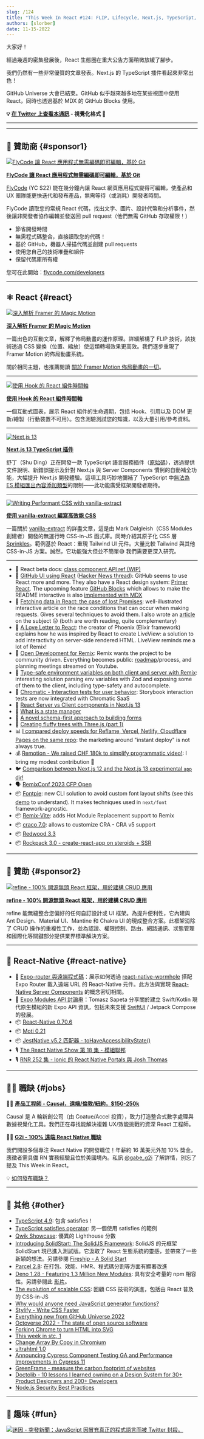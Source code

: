 ```yaml
---
slug: /124
title: "This Week In React #124: FLIP, Lifecycle, Next.js, TypeScript, Vanilla-Extract, LiveView, Remix, GitHub, Race Conditions, Fontpie, Remotion..."
authors: [slorber]
date: 11-15-2022
---
```


大家好！

經過幾週的密集發展後，React 生態圈在重大公告方面稍微放緩了腳步。

我們仍然有一些非常優質的文章發表。Next.js 的 TypeScript 插件看起來非常出色！

GitHub Universe 大會已結束。GitHub 似乎越來越多地在某些視圖中使用 React，同時也透過基於 MDX 的 GitHub Blocks 使用。

<!-- truncate -->

**💡 [在 Twitter 上查看本通訊](https://slo.im/thread) - 視覺化格式 🎨**

---


<Support />

---

## 💸 贊助商 {#sponsor1}

[![FlyCode 讓 React 應用程式無需編碼即可編輯，基於 Git](/emails/issues/124/flycode.jpg)](https://bit.ly/3UPwAoJ)

**[FlyCode 讓 React 應用程式無需編碼即可編輯，基於 Git](https://bit.ly/3UPwAoJ)**

[FlyCode](https://bit.ly/3wWSi00) (YC S22) 能在幾分鐘內讓 React 網頁應用程式變得可編輯，使產品和 UX 團隊能更快迭代和發布產品，無需等待（或消耗）開發者時間。

FlyCode 讀取您的常規 React 代碼，找出文字、圖片、設計代幣和分析事件，然後讓非開發者協作編輯並發送回 pull request（他們無需 GitHub 存取權限！）

- 節省開發時間
- 無需程式碼整合，直接讀取您的代碼！
- 基於 GitHub，機器人掃描代碼並創建 pull requests
- 使用您自己的技術堆疊和組件
- 保留代碼庫所有權

您可在此開始：[flycode.com/developers](https://www.flycode.com/developers)

---

## ⚛️ React {#react}

[![深入解析 Framer 的 Magic Motion](/emails/issues/124/framer-motion.png)](https://www.nan.fyi/magic-motion)

**[深入解析 Framer 的 Magic Motion](https://www.nan.fyi/magic-motion)**

一篇出色的互動文章，解釋了佈局動畫的運作原理。詳細解構了 FLIP 技術，該技術透過 CSS 變換（位置、縮放）使這類轉場效果更高效。我們逐步重現了 Framer Motion 的佈局動畫系統。

關於相同主題，也推薦閱讀 [關於 Framer Motion 佈局動畫的一切](https://blog.maximeheckel.com/posts/framer-motion-layout-animations/)。

---

[![使用 Hook 的 React 組件時間軸](/emails/issues/124/timeline.jpg)](https://julesblom.com/writing/react-hook-component-timeline)

**[使用 Hook 的 React 組件時間軸](https://julesblom.com/writing/react-hook-component-timeline)**

一個互動式圖表，展示 React 組件的生命週期，包括 Hook、引用以及 DOM 更新/繪製（行動裝置不可用）。包含測驗測試您的知識，以及大量引用/參考資料。

---

[![Next.js 13](/emails/issues/124/nextjs13ts.jpg)](https://twitter.com/delba_oliveira/status/1592209522281439232)

**[Next.js 13 TypeScript 插件](https://twitter.com/delba_oliveira/status/1592209522281439232)**

舒丁（Shu Ding）正在開發一款 TypeScript 語言服務插件（[原始碼](https://github.com/vercel/next.js/blob/canary/packages/next/server/next-typescript.ts)），透過提供文件說明、新錯誤提示及針對 Next.js 與 Server Components 慣例的自動補全功能，大幅提升 Next.js 開發體驗。這項工具巧妙地彌補了 TypeScript 中[無法為 ES 模組匯出內容添加類型](https://github.com/microsoft/TypeScript/issues/38511)的限制——此功能廣受框架開發者期待。

---

[![Writing Performant CSS with vanilla-extract](/emails/issues/124/vanilla-extract.png)](https://www.lekoarts.de/javascript/writing-performant-css-with-vanilla-extract)

**[使用 vanilla-extract 編寫高效能 CSS](https://www.lekoarts.de/javascript/writing-performant-css-with-vanilla-extract)**

一篇關於 [vanilla-extract](https://vanilla-extract.style/) 的詳盡文章，這是由 Mark Dalgleish（CSS Modules 創建者）開發的無運行時 CSS-in-JS 函式庫。同時介紹其原子化 CSS 層 [Sprinkles](https://vanilla-extract.style/documentation/packages/sprinkles/)。範例基於 React：重現 Tailwind UI 元件。大量比較 Tailwind 與其他 CSS-in-JS 方案。誠然，它功能強大但並不簡單😅 我們需要更深入研究。

---

- 📖 React beta docs: [class component API ref (WIP)](https://twitter.com/dan_abramov/status/1592262830304251908)
- 🐙 [GitHub UI using React](https://twitter.com/rauchg/status/1591464351990697984) ([Hacker News thread](https://news.ycombinator.com/item?id=33576722)): GitHub seems to use React more and more. They also have a React design system: [Primer React](https://primer.style/react/). The upcoming feature [GitHub Blocks](https://blocks.githubnext.com/) which allows to make the README interactive is also [implemented with MDX](https://twitter.com/idangazit/status/1590726137638195200)
- 📜 [Fetching data in React: the case of lost Promises](https://www.developerway.com/posts/fetching-in-react-lost-promises): well-illustrated interactive article on the race conditions that can occur when making requests. Gives several techniques to avoid them. I also wrote an [article](https://sebastienlorber.com/handling-api-request-race-conditions-in-react) on the subject 😜 (both are worth reading, quite complementary)
- 📜 [A Love Letter to React](https://fly.io/blog/love-letter-react/): the creator of Phoenix (Elixir framework) explains how he was inspired by React to create LiveView: a solution to add interactivity on server-side rendered HTML. LiveView reminds me a lot of Remix!
- 📜 [Open Development for Remix](https://remix.run/blog/open-development): Remix wants the project to be community driven. Everything becomes public: [roadmap](https://github.com/orgs/remix-run/projects/5/views/1)/process, and planning meetings streamed on Youtube.
- 📜 [Type-safe environment variables on both client and server with Remix](https://dev.to/gugaguichard/type-safe-environment-variables-on-both-client-and-server-with-remix-54l5): interesting solution parsing env variables with Zod and exposing some of them to the client, including type-safety and autocomplete.
- 📜 [Chromatic - Interaction tests for user behavior](https://www.chromatic.com/blog/interaction-tests-for-user-behavior/): Storybook interaction tests are now integrated with Chromatic SaaS
- 📜 [React Server vs Client components in Next.js 13](https://kulkarniankita.com/react/react-server-client-components)
- 📜 [What is a state manager](https://www.reatom.dev/general/what-is-state-manager)
- 📜 [A novel schema-first approach to building forms](https://www.vazco.eu/blog/a-novel-schema-first-approach-to-building-forms)
- 📜 [Creating fluffy trees with Three.js (part 1)](https://douges.dev/blog/threejs-trees-1)
- 📊 [I compared deploy speeds for Reflame, Vercel, Netlify, Cloudflare Pages on the same repo](https://blog.reflame.app/i-compared-deploy-speeds-for-reflame-vercel-netlify-cloudflare-pages-on-the-same-repo): the marketing around "instant deploy" is not always true.
- 💰 [Remotion - We raised CHF 180k to simplify programmatic video!](https://www.remotion.dev/blog/seed-funding): I bring my modest contribution 🤭
- 🐦 [Comparison between Next.js 12 and the Next.js 13 experimental `app` dir!](https://twitter.com/lydiahallie/status/1591120215189749760)
- 🗣 [RemixConf 2023 CFP Open](https://twitter.com/remix_run/status/1590513919902507008)
- 📦 [Fontpie](https://github.com/pixel-point/fontpie): new CLI solution to avoid custom font layout shifts (see this [demo](https://twitter.com/alex_barashkov/status/1590329974409469952) to understand). It makes techniques used in `next/font` framework-agnostic.
- 📦 [Remix-Vite](https://github.com/sudomf/remix-vite): adds Hot Module Replacement support to Remix
- 📦 [craco 7.0](https://github.com/dilanx/craco/releases/tag/v7.0.0): allows to customize CRA - CRA v5 support
- 📦 [Redwood 3.3](https://github.com/redwoodjs/redwood/releases/tag/v3.3.0)
- 📦 [Rockpack 3.0 - create-react-app on steroids + SSR](https://github.com/AlexSergey/rockpack)

<SubscribeFormEmbed />

---

## 💸 贊助 {#sponsor2}

[![refine - 100% 開源無頭 React 框架，用於建構 CRUD 應用](/emails/issues/124/refine.jpg)](https://s.refine.dev/github)

**[refine - 100% 開源無頭 React 框架，用於建構 CRUD 應用](https://s.refine.dev/github)**

refine 能無縫整合您偏好的任何自訂設計或 UI 框架。為提升便利性，它內建與 Ant Design、Material UI、Mantine 和 Chakra UI 的現成整合方案。此框架消除了 CRUD 操作的重複性工作，並為認證、權限控制、路由、網路通訊、狀態管理和國際化等關鍵部分提供業界標準解決方案。

---

## 📱 React-Native {#react-native}

- 📜 [Expo-router 與遠端程式碼](https://medium.com/@dan_tamas/expo-router-and-remote-code-e49f31a33b73)：展示如何透過 [react-native-wormhole](https://github.com/cawfree/react-native-wormhole) 搭配 Expo Router 載入遠端 URL 的 React-Native 元件。此方法與實現 [React-Native Server Components](https://twitter.com/Baconbrix/status/1585058874864062466) 的概念密切相關。
- 🧵 [Expo Modules API 討論串](https://twitter.com/tsapeta/status/1590353202402115584)：Tomasz Sapeta 分享關於建立 Swift/Kotlin 現代原生模組的新 Expo API 資訊，包括未來支援 [SwiftUI](https://twitter.com/tsapeta/status/1591003968649728001) / Jetpack Compose 的發展。
- 📦 [React-Native 0.70.6](https://twitter.com/CipolleschiR/status/1592573159215337472)
- 📦 [Moti 0.21](https://twitter.com/FernandoTheRojo/status/1592264186960257027)
- 📦 [JestNative v5.2 匹配器 - toHaveAccessibilityState()](https://twitter.com/mdj_dev/status/1590724369835524096)
- 🎙️ [The React Native Show 第 18 集 - 模組聯邦](https://www.callstack.com/podcasts/module-federation)
- 🎙️ [RNR 252 集 - Ionic 的 React Native Portals 與 Josh Thomas](https://reactnativeradio.com/episodes/rnr-252-ionics-react-native-portals-with-josh-thomas)

---

## 🧑‍💻 職缺 {#jobs}

🧑‍💼 [**產品工程師 - Causal，遠端/倫敦/紐約，$150-250k**](https://jobs.lever.co/causal-app/4acaafbe-ef3d-45a6-bbe6-687c022d727c?lever-origin=applied&lever-source%5B%5D=thisweekinreact.com)

Causal 是 A 輪新創公司（由 Coatue/Accel 投資），致力打造整合式數字處理與數據視覺化工具。我們正在尋找能解決複雜 UX/效能挑戰的資深 React 工程師。

🧑‍💼 [**G2i - 100% 遠端 React Native 職缺**](https://twitter.com/gabe_g2i/status/1563204813881425926?s=20&t=ArRLC77BpRwXXCdx8fnUqw)

我們開設多個專注 React Native 的開發職位！年薪約 16 萬美元外加 10% 獎金。應徵者需具備 RN 實務經驗且位於美國境內。私訊 [@gabe_g2i](https://twitter.com/gabe_g2i) 了解詳情，別忘了提及 This Week in React。

💡 [如何發布職缺？](https://thisweekinreact.com/sponsor)

---

## 🔀 其他 {#other}

- [TypeScript 4.9](https://devblogs.microsoft.com/typescript/announcing-typescript-4-9/): 包含 satisfies！
- [TypeScript satisfies operator](https://tomdohnal.com/posts/typescript-satisfies-keyword): 另一個使用 satisfies 的範例
- [Qwik Showcase](https://qwik.builder.io/showcase/): 優異的 Lighthouse 分數
- [Introducing SolidStart: The SolidJS Framework](https://www.solidjs.com/blog/introducing-solidstart): SolidJS 的元框架 SolidStart 現已進入測試版。它汲取了 React 生態系統的靈感，並帶來了一些新穎的想法。另請參閱 [Fireship - A Solid Start](https://www.youtube.com/watch?v=DVWu2b7mvFg)
- [Parcel 2.8](https://twitter.com/devongovett/status/1590378157747875840): 在打包、效能、HMR、程式碼分割等方面有顯著改進
- [Deno 1.28 - Featuring 1.3 Million New Modules](https://deno.com/blog/v1.28): 具有安全考量的 npm 相容性。另請參閱此 [影片](https://twitter.com/deno_land/status/1592274094963462144)。
- [The evolution of scalable CSS](https://frontendmastery.com/posts/the-evolution-of-scalable-css/): 回顧 CSS 技術的演進，包括由 React 普及的 CSS-in-JS
- [Why would anyone need JavaScript generator functions?](https://jrsinclair.com/articles/2022/why-would-anyone-need-javascript-generator-functions/)
- [Stylify - Write CSS Faster](https://stylifycss.com/)
- [Everything new from GitHub Universe 2022](https://github.blog/2022-11-09-everything-new-from-github-universe-2022/)
- [Octoverse 2022 - The state of open source software](https://octoverse.github.com/)
- [Forking Chrome to turn HTML into SVG](https://fathy.fr/html2svg)
- [This week in stc, 1](https://kdy1.dev/posts/2022/11/stc-update-1)
- [Change Array By Copy in Chromium](https://twitter.com/robpalmer2/status/1591174422802890754)
- [ultrahtml 1.0](https://github.com/natemoo-re/ultrahtml)
- [Announcing Cypress Component Testing GA and Performance Improvements in Cypress 11](https://www.cypress.io/blog/2022/11/08/announcing-cypress-11/)
- [GreenFrame - measure the carbon footprint of websites](https://marmelab.com/blog/2022/11/09/greenframe-open-source.html)
- [Doctolib - 10 lessons I learned owning on a Design System for 30+ Product Designers and 200+ Developers](https://medium.com/doctolib/10-lessons-i-learned-owning-on-a-design-system-for-30-product-designers-and-200-developers-c2986e4dbb6f)
- [Node.js Security Best Practices](https://nodejs.org/en/docs/guides/security/)

---

## 🤭 趣味 {#fun}

[![迷因 - 突發新聞：JavaScript 因冒充真正的程式語言而被 Twitter 封殺。](/emails/issues/124/meme.png)](https://twitter.com/lukaseder/status/1590301562525876225)